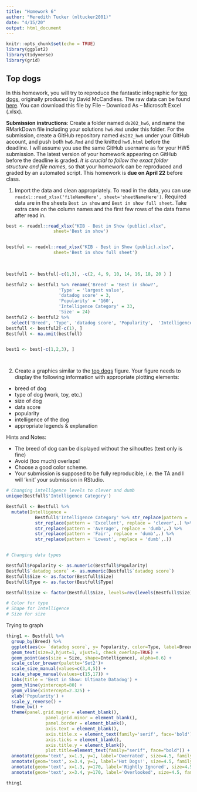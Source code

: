 ```yaml
---
title: "Homework 6"
author: "Meredith Tucker (mltucker2001)"
date: "4/15/20"
output: html_document
---
```



```r
knitr::opts_chunk$set(echo = TRUE)
library(ggplot2)
library(tidyverse)
library(grid)
```

## Top dogs

In this homework, you will try to reproduce the fantastic infographic for [top dogs](https://informationisbeautiful.net/visualizations/best-in-show-whats-the-top-data-dog/), originally produced by David McCandless. The raw data can be found [here](https://docs.google.com/spreadsheets/d/1l_HfF5EaN-QgnLc2UYdCc7L2CVrk0p3VdGB1godOyhk/edit#gid=10). You can download this file by File -- Download As -- Microsoft Excel (.xlsx).

**Submission instructions**: Create a folder named `ds202_hw6`, and name the RMarkDown file including your solutions `hw6.Rmd` under this folder. For the submission, create a GitHub repository named `ds202_hw6` under your GitHub account, and push both `hw6.Rmd` and the knitted `hw6.html` before the deadline. I will assume you use the same GitHub username as for your HW5 submission. The latest version of your homework appearing on GitHub before the deadline is graded. *It is crucial to follow the exact folder structure and file names*, so that your homework can be reproduced and graded by an automated script. This homework is **due on April 22** before class.

1. Import the data and clean appropriately. To read in the data, you can use `readxl::read_xlsx('fileNameHere', sheet='sheetNameHere')`. Required data are in the sheets `Best in show` and `Best in show full sheet`. Take extra care on the column names and the first few rows of the data frame after read in.

```r

best <- readxl::read_xlsx("KIB - Best in Show (public).xlsx",
                  sheet='Best in show')


bestful <- readxl::read_xlsx("KIB - Best in Show (public).xlsx",
                  sheet='Best in show full sheet')

  
  
bestful1 <- bestful[-c(1,3), -c(2, 4, 9, 10, 14, 16, 18, 20 ) ]

bestful2 <- bestful1 %>% rename('Breed' = 'Best in show?',
                    'Type' = 'largest value',
                    'datadog score' = 3,
                    'Popularity' = '160',
                    'Intelligence Category' = 33,
                    'Size' = 24)
bestful2 <- bestful2 %>% 
  select('Breed', 'Type', 'datadog score', 'Popularity',  'Intelligence Category', 'Size')
bestfull <- bestful2[-c(1), ]
Bestfull <- na.omit(bestfull)


best1 <- best[-c(1,2,3), ]




```



2. Create a graphics similar to the  [top dogs](https://informationisbeautiful.net/visualizations/best-in-show-whats-the-top-data-dog/) figure. Your figure needs to display the following information with appropriate plotting elements:

- breed of dog
- type of dog (work, toy, etc.)
- size of dog
- data score 
- popularity
- intelligence of the dog
- appropriate legends & explanation

Hints and Notes:

- The breed of dog can be displayed without the silhouttes (text only is fine)
- Avoid (too much) overlaps!
- Choose a good color scheme.
- Your submission is supposed to be fully reproducible, i.e. the TA and I will 'knit' your submission in RStudio.


```r
# Changing intelligence levels to clever and dumb
unique(Bestfull$'Intelligence Category')

Bestfull <- Bestfull %>% 
  mutate(Intelligence = 
           Bestfull$'Intelligence Category' %>% str_replace(pattern = 'Brightest', replace = 'clever',.) %>% str_replace(pattern = 'Above average', replace = 'clever',.) %>% 
           str_replace(pattern = 'Excellent', replace = 'clever',.) %>% 
           str_replace(pattern = 'Average', replace = 'dumb',.) %>% 
           str_replace(pattern = 'Fair', replace = 'dumb',.) %>% 
           str_replace(pattern = 'Lowest', replace = 'dumb',.))


# Changing data types

Bestfull$Popularity <- as.numeric(Bestfull$Popularity)
Bestfull$`datadog score` <- as.numeric(Bestfull$`datadog score`)
Bestfull$Size <- as.factor(Bestfull$Size)
Bestfull$Type <- as.factor(Bestfull$Type)

Bestfull$Size <- factor(Bestfull$Size, levels=rev(levels(Bestfull$Size)))

# Color for type
# Shape for Intelligence
# Size for size

```




Trying to graph

```r

thing1 <- Bestfull %>% 
  group_by(Breed) %>% 
  ggplot(aes(x= `datadog score`, y= Popularity, color=Type, label=Breed)) +
  geom_text(size=2,hjust=1, vjust=1, check_overlap=TRUE) +
  geom_point(aes(size = Size, shape=Intelligence), alpha=0.6) +
  scale_color_brewer(palette='Set2')+
  scale_size_manual(values=c(3,4,5)) +
  scale_shape_manual(values=c(15,17)) +
  labs(title = 'Best in Show: Ultimate Datadog') +
  geom_hline(yintercept=80) +
  geom_vline(xintercept=2.325) +
  xlab('Popularity') +
  scale_y_reverse() +
  theme_bw() +
  theme(panel.grid.major = element_blank(),
               panel.grid.minor = element_blank(),
               panel.border = element_blank(),
               axis.text = element_blank(),
               axis.title.x = element_text(family='serif', face='bold'),
               axis.ticks = element_blank(),
               axis.title.y = element_blank(),
               plot.title=element_text(family="serif", face="bold")) +
  annotate(geom='text', x=1.3, y=1, label='Overrated', size=4.5, family="serif") +
  annotate(geom='text', x=3.4, y=1, label='Hot Dogs!', size=4.5, family='serif') +
  annotate(geom='text', x=1.3, y=170, label='Rightly Ignored', size=4.5, family='serif') +
  annotate(geom='text', x=3.4, y=170, label='Overlooked', size=4.5, family='serif')

thing1


```

